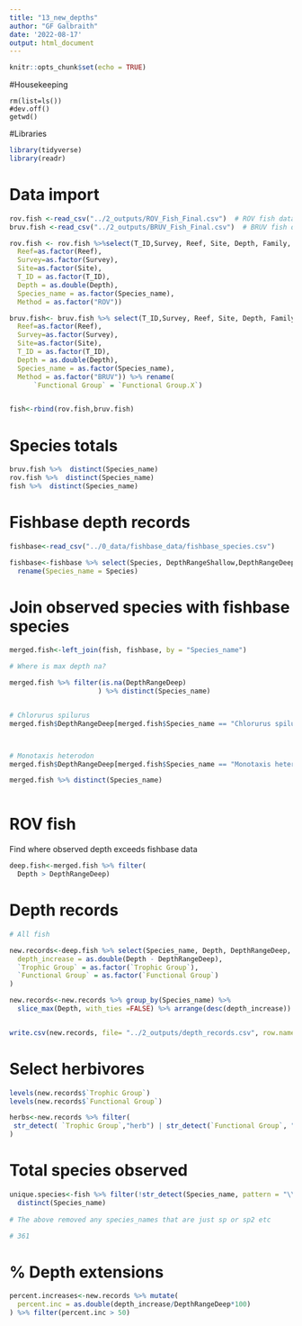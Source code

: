 ```yaml
---
title: "13_new_depths"
author: "GF Galbraith"
date: '2022-08-17'
output: html_document
---
```


```r
knitr::opts_chunk$set(echo = TRUE)
```

#Housekeeping
```{}
rm(list=ls())
#dev.off()
getwd()
```

#Libraries
```r
library(tidyverse)
library(readr)
```

# Data import

```r
rov.fish <-read_csv("../2_outputs/ROV_Fish_Final.csv")  # ROV fish data including site info
bruv.fish <-read_csv("../2_outputs/BRUV_Fish_Final.csv")  # BRUV fish data including site info

rov.fish <- rov.fish %>%select(T_ID,Survey, Reef, Site, Depth, Family, Genus, Species, Species_name, `Trophic Group`,`Functional Group`)%>%mutate(
  Reef=as.factor(Reef),
  Survey=as.factor(Survey),
  Site=as.factor(Site),
  T_ID = as.factor(T_ID),
  Depth = as.double(Depth),
  Species_name = as.factor(Species_name),
  Method = as.factor("ROV"))

bruv.fish<- bruv.fish %>% select(T_ID,Survey, Reef, Site, Depth, Family, Genus, Species, Species_name,`Trophic Group`,`Functional Group.X`)%>% mutate(
  Reef=as.factor(Reef),
  Survey=as.factor(Survey),
  Site=as.factor(Site),
  T_ID = as.factor(T_ID),
  Depth = as.double(Depth),
  Species_name = as.factor(Species_name),
  Method = as.factor("BRUV")) %>% rename(
      `Functional Group` = `Functional Group.X`)


fish<-rbind(rov.fish,bruv.fish)

```

# Species totals
```r
bruv.fish %>%  distinct(Species_name)
rov.fish %>%  distinct(Species_name)
fish %>%  distinct(Species_name)


```

# Fishbase depth records
```r
fishbase<-read_csv("../0_data/fishbase_data/fishbase_species.csv")

fishbase<-fishbase %>% select(Species, DepthRangeShallow,DepthRangeDeep,DepthRangeComShallow, DepthRangeComDeep) %>% 
  rename(Species_name = Species)

```



# Join observed species with fishbase species
```r
merged.fish<-left_join(fish, fishbase, by = "Species_name")

# Where is max depth na?

merged.fish %>% filter(is.na(DepthRangeDeep)
                      ) %>% distinct(Species_name)


# Chlorurus spilurus
merged.fish$DepthRangeDeep[merged.fish$Species_name == "Chlorurus spilurus"] <- 30



# Monotaxis heterodon
merged.fish$DepthRangeDeep[merged.fish$Species_name == "Monotaxis heterodon"] <- 25

merged.fish %>% distinct(Species_name)



```

# ROV fish 
Find where observed depth exceeds fishbase data
```r

deep.fish<-merged.fish %>% filter(
  Depth > DepthRangeDeep)

```

# Depth records
```r
# All fish

new.records<-deep.fish %>% select(Species_name, Depth, DepthRangeDeep, Reef, Site, Method, `Trophic Group`,`Functional Group`) %>% mutate(
  depth_increase = as.double(Depth - DepthRangeDeep),
  `Trophic Group` = as.factor(`Trophic Group`),
  `Functional Group` = as.factor(`Functional Group`)
)

new.records<-new.records %>% group_by(Species_name) %>% 
  slice_max(Depth, with_ties =FALSE) %>% arrange(desc(depth_increase))


write.csv(new.records, file= "../2_outputs/depth_records.csv", row.names = FALSE)

```

# Select herbivores
```r
levels(new.records$`Trophic Group`)
levels(new.records$`Functional Group`)

herbs<-new.records %>% filter(
 str_detect( `Trophic Group`,"herb") | str_detect(`Functional Group`, "Browser|Excav|Farmer|Grazer|Scraper")
)

```

# Total species observed
```r
unique.species<-fish %>% filter(!str_detect(Species_name, pattern = "\\bsp\\b"), !str_detect(Species_name, pattern = "\\bsp2\\b" )) %>% 
  distinct(Species_name)
  
# The above removed any species_names that are just sp or sp2 etc

# 361


```

# % Depth extensions
```r
percent.increases<-new.records %>% mutate(
  percent.inc = as.double(depth_increase/DepthRangeDeep*100)
) %>% filter(percent.inc > 50)

```
